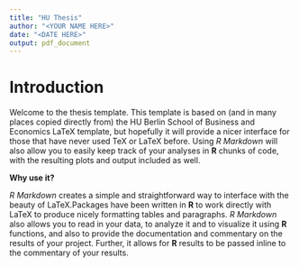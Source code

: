 ```yaml
---
title: "HU Thesis"
author: "<YOUR NAME HERE>"
date: "<DATE HERE>"
output: pdf_document
---
```


# Introduction {.unnumbered}

Welcome to the thesis template. This template is based on (and in
many places copied directly from) the HU Berlin School of Business and Economics
LaTeX template, but hopefully it will provide a nicer interface for those that
have never used TeX or LaTeX before. Using _R Markdown_ will also allow you to
easily keep track of your analyses in **R** chunks of code, with the resulting
plots and output included as well.

**Why use it?**

_R Markdown_ creates a simple and straightforward way to interface with the
beauty of LaTeX.Packages have been written in **R** to work directly with LaTeX
to produce nicely formatting tables and paragraphs. _R Markdown_ also allows you
to read in your data, to analyze it and to visualize it using **R** functions,
and also to provide the documentation and commentary on the results of your project.  Further, it allows for **R** results to be passed inline to the commentary of your results.